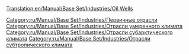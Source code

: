 [[Translation:en/Manual/Base Set/Industries/Oil Wells]]

{{ru/Manual/Base Set/Industries/Промышленность| Изображение=en/Manual/Base Set/Industries/Oilwells.png
| имя=Нефтяная скважина
| Климат=[[ru/Manual/Климат|Умеренный]], [[ru/Manual/Климат|Субарктический]], [[ru/Manual/Климат|Субтропический]].
| Принимает=ничего
| Производит=[[ru/Manual/Base Set/Cargos/Нефть|Нефть]]
| Примечания=В умеренном климате добыча со временем уменьшается, пока скважина совсем не истощится и не закроется.
}}

{{en/Navbox|navbar = off
|state = off      

|name  = Name 
|title = [[ru/Manual/Промышленность]] 

|group1 = [[ru/Manual/Климат]]
|list1  = {{en/Nowrap begin}} [[ru/Manual/Base Set/Industries/Банк]] {{en/·w}} [[ru/Manual/Base Set/Industries/Завод]] {{en/·w}} [[ru/Manual/Base Set/Industries/Лес]] {{en/·w}} [[ru/Manual/Base Set/Industries/Лесопилка]] {{en/·w}} [[ru/Manual/Base Set/Industries/Нефтезавод]] {{en/·w}} [[ru/Manual/Base Set/Industries/Нефтяная платформа]] {{en/·w}} [[ru/Manual/Base Set/Industries/Нефтяная скважина]] {{en/·w}} [[ru/Manual/Base Set/Industries/Сталелитейный завод]] {{en/·w}} [[ru/Manual/Base Set/Industries/Угольная шахта]] {{en/·w}} [[ru/Manual/Base Set/Industries/Ферма]] {{en/·w}} [[ru/Manual/Base Set/Industries/Шахта железной руды]] {{en/·w}} [[ru/Manual/Base Set/Industries/Электростанция]] {{en/Nowrap end}}

|group2 = [[ru/Manual/Климат]]
|list2  = {{en/Nowrap begin}} [[ru/Manual/Base Set/Industries/Банк]] {{en/·w}} [[ru/Manual/Base Set/Industries/Бумажная фабрика]] {{en/·w}} [[ru/Manual/Base Set/Industries/Золотая шахта]] {{en/·w}} [[ru/Manual/Base Set/Industries/Лес]] {{en/·w}} [[ru/Manual/Base Set/Industries/Нефтезавод]] {{en/·w}} [[ru/Manual/Base Set/Industries/Нефтяная скважина]] {{en/·w}} [[ru/Manual/Base Set/Industries/Пищевая фабрика]] {{en/·w}} [[ru/Manual/Base Set/Industries/Типография]] {{en/·w}} [[ru/Manual/Base Set/Industries/Угольная шахта]] {{en/·w}} [[ru/Manual/Base Set/Industries/Ферма]] {{en/·w}} [[ru/Manual/Base Set/Industries/Электростанция]] {{en/Nowrap end}}

|group3 = [[ru/Manual/Климат]]
|list3  = {{en/Nowrap begin}} [[ru/Manual/Base Set/Industries/Алмазные копи]] {{en/·w}} [[ru/Manual/Base Set/Industries/Банк]] {{en/·w}} [[ru/Manual/Base Set/Industries/Водонапорная башня]] {{en/·w}} [[ru/Manual/Base Set/Industries/Завод]] {{en/·w}} [[ru/Manual/Base Set/Industries/Лесопилка]] {{en/·w}} [[ru/Manual/Base Set/Industries/Насосная станция]] {{en/·w}} [[ru/Manual/Base Set/Industries/Нефтезавод]] {{en/·w}} [[ru/Manual/Base Set/Industries/Нефтяная скважина]] {{en/·w}} [[ru/Manual/Base Set/Industries/Пищевая фабрика]] {{en/·w}} [[ru/Manual/Base Set/Industries/Плантация гевеи]] {{en/·w}} [[ru/Manual/Base Set/Industries/Ферма]] {{en/·w}} [[ru/Manual/Base Set/Industries/Фруктовая плантация]] {{en/·w}} [[ru/Manual/Base Set/Industries/Шахта медной руды]] {{en/Nowrap end}}

|group4 = [[ru/Manual/Климат]]
|list4  = {{en/Nowrap begin}} [[ru/Manual/Base Set/Industries/Генератор пузырьков]] {{en/·w}} [[ru/Manual/Base Set/Industries/Завод газировки]] {{en/·w}} [[ru/Manual/Base Set/Industries/Завод игрушек]] {{en/·w}} [[ru/Manual/Base Set/Industries/Ирисовый карьер]] {{en/·w}} [[ru/Manual/Base Set/Industries/Колодцы колы]] {{en/·w}} [[ru/Manual/Base Set/Industries/Конфетная фабрика]] {{en/·w}} [[ru/Manual/Base Set/Industries/Лес сахарной ваты]] {{en/·w}} [[ru/Manual/Base Set/Industries/Магазин игрушек]] {{en/·w}} [[ru/Manual/Base Set/Industries/Сахарная шахта]] {{en/·w}} [[ru/Manual/Base Set/Industries/Ферма батареек]] {{en/·w}} [[ru/Manual/Base Set/Industries/Фонтаны пластика]] {{en/Nowrap end}}
}}

[[Category:ru/Manual/Base Set/Industries/Первичные отрасли]]
[[Category:ru/Manual/Base Set/Industries/Отрасли умеренного климата]]
[[Category:ru/Manual/Base Set/Industries/Отрасли субарктического климата]]
[[Category:ru/Manual/Base Set/Industries/Отрасли субтропического климата]]